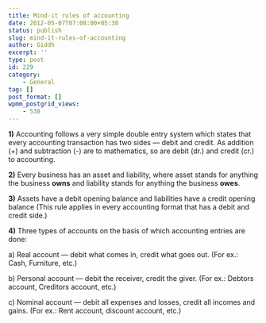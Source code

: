 ```yaml
---
title: Mind-it rules of accounting
date: 2012-05-07T07:08:00+05:30
status: publish
slug: mind-it-rules-of-accounting
author: Giddh
excerpt: ''
type: post
id: 229
category:
    - General
tag: []
post_format: []
wpmm_postgrid_views:
    - 538
---
```

**1)** Accounting follows a very simple double entry system which states that every accounting transaction has two sides — debit and credit. As addition (+) and subtraction (-) are to mathematics, so are debit (dr.) and credit (cr.) to accounting.

**2)** Every business has an asset and liability, where asset stands for anything the business **owns** and liability stands for anything the business **owes**.

**3)** Assets have a debit opening balance and liabilities have a credit opening balance (This rule applies in every accounting format that has a debit and credit side.)

**4)** Three types of accounts on the basis of which accounting entries are done:

a) Real account — debit what comes in, credit what goes out. (For ex.: Cash, Furniture, etc.)

b) Personal account — debit the receiver, credit the giver. (For ex.: Debtors account, Creditors account, etc.)

c) Nominal account — debit all expenses and losses, credit all incomes and gains. (For ex.: Rent account, discount account, etc.)